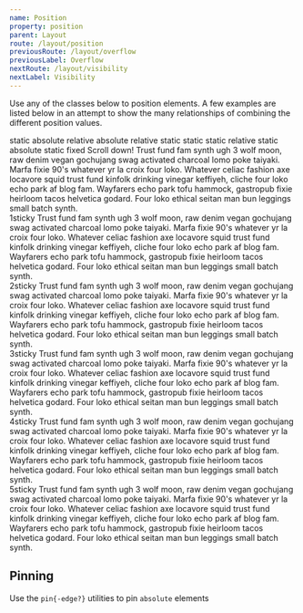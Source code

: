```yaml
---
name: Position
property: position
parent: Layout
route: /layout/position
previousRoute: /layout/overflow
previousLabel: Overflow
nextRoute: /layout/visibility
nextLabel: Visibility
---
```



Use any of the classes below to position elements. A few examples are listed below in an attempt to show the many relationships of combining the different position values.

<Grid minWidth="250px">
  <InfoBox caption="Static Parent">
    <Box
      className={`bg-blue-100 rounded p-2 font-mono text-sm relative`}
    >
      <Box className={`h-20 p-2 bg-blue-300 rounded static`}>
        <Box className="mb-2">static</Box>
        <Box
          className={`h-8 px-4 w-auto bg-blue-600 text-blue-100 rounded inline-flex pin-b pin-r justify-center items-center absolute`}
        >
          <Box className="inline">absolute</Box>
        </Box>
      </Box>
    </Box>
  </InfoBox>
  <InfoBox caption="Relative Parent">
    <Box
      className={`bg-blue-100 rounded p-2 font-mono text-sm relative`}
    >
      <Box className={`h-20 p-2 bg-blue-300 rounded relative`}>
        <Box className="mb-2">relative</Box>
        <Box
          className={`h-8 px-4 w-auto bg-blue-600 text-blue-100 rounded inline-flex pin-b pin-r justify-center items-center absolute`}
        >
          <Box className="inline">absolute</Box>
        </Box>
      </Box>
    </Box>
  </InfoBox>
  <InfoBox caption="Static Sibling">
    <Box
      className={`bg-blue-100 rounded p-2 font-mono text-sm relative`}
    >
      <Box className="mb-2">relative</Box>
      <Box className={`h-20 p-2 bg-blue-300 rounded static`}>
        <Box className="mb-2">static</Box>
        <Box
          className={`h-8 px-4 w-auto bg-blue-600 text-blue-100 rounded inline-flex pin-b pin-r justify-center items-center static`}
        >
          static
        </Box>
        <Box
          className={`h-8 ml-2 px-4 w-auto bg-white text-blue-700 rounded inline-flex pin-b pin-l justify-center items-center static`}
        >
          static
        </Box>
      </Box>
    </Box>
  </InfoBox>
  <InfoBox caption="Absolute Sibling">
    <Box
      className={`bg-blue-100 rounded p-2 font-mono text-sm relative`}
    >
      <Box className="mb-2">relative</Box>
      <Box className={`h-20 p-2 bg-blue-300 rounded static`}>
        <Box className="mb-2">static</Box>
        <Box
          className={`h-8 px-4 w-auto bg-blue-600 text-blue-100 rounded inline-flex pin-b pin-r justify-center items-center absolute`}
        >
          absolute
        </Box>
        <Box
          className={`h-8 px-4 w-auto bg-white text-blue-700 rounded inline-flex pin-b pin-l justify-center items-center static`}
        >
          static
        </Box>
      </Box>
    </Box>
  </InfoBox>

<InfoBox caption="Fixed">
  <BrowserBox>
    <Box className="font-mono text-sm bg-blue-600 absolute rounded-t-sm pin-x pin-t p-1 text-blue-100 z-10">
      fixed
    </Box>
    <Box className="absolute pin overflow-auto p-1 pt-8">
      <Box className="text-gray-400">Scroll down!</Box>
      Trust fund fam synth ugh 3 wolf moon, raw denim vegan gochujang swag activated
      charcoal lomo poke taiyaki. Marfa fixie 90's whatever yr la croix four loko.
      Whatever celiac fashion axe locavore squid trust fund kinfolk drinking vinegar
      keffiyeh, cliche four loko echo park af blog fam. Wayfarers echo park tofu
      hammock, gastropub fixie heirloom tacos helvetica godard. Four loko ethical
      seitan man bun leggings small batch synth.
    </Box>
  </BrowserBox>
</InfoBox>

  <InfoBox caption="Sticky">
    <Box className="overflow-auto rounded bg-gray-100 h-32 text-sm">
      <div>
        <Box className="font-mono text-sm bg-blue-600 sticky rounded-sm pin-x pin-t p-1 text-blue-100 flex items-center"><Box className="text-xs flex items-center justify-center bg-white text-blue-700 rounded-sm mr-1 w-4 h-4">1</Box>sticky</Box>
        <Box className="p-2">Trust fund fam synth ugh 3 wolf moon, raw denim vegan gochujang swag activated charcoal lomo poke taiyaki. Marfa fixie 90's whatever yr la croix four loko. Whatever celiac fashion axe locavore squid trust fund kinfolk drinking vinegar keffiyeh, cliche four loko echo park af blog fam. Wayfarers echo park tofu hammock, gastropub fixie heirloom tacos helvetica godard. Four loko ethical seitan man bun leggings small batch synth.</Box>
      </div>
      <div>
       <Box className="font-mono text-sm bg-blue-600 sticky rounded-sm pin-x pin-t p-1 text-blue-100 flex items-center"><Box className="text-xs flex items-center justify-center bg-white text-blue-700 rounded-sm mr-1 w-4 h-4">2</Box>sticky</Box>
        Trust fund fam synth ugh 3 wolf moon, raw denim vegan gochujang swag activated charcoal lomo poke taiyaki. Marfa fixie 90's whatever yr la croix four loko. Whatever celiac fashion axe locavore squid trust fund kinfolk drinking vinegar keffiyeh, cliche four loko echo park af blog fam. Wayfarers echo park tofu hammock, gastropub fixie heirloom tacos helvetica godard. Four loko ethical seitan man bun leggings small batch synth.
      </div>
      <div><Box className="font-mono text-sm bg-blue-600 sticky rounded-sm pin-x pin-t p-1 text-blue-100 flex items-center"><Box className="text-xs flex items-center justify-center bg-white text-blue-700 rounded-sm mr-1 w-4 h-4">3</Box>sticky</Box>
        Trust fund fam synth ugh 3 wolf moon, raw denim vegan gochujang swag activated charcoal lomo poke taiyaki. Marfa fixie 90's whatever yr la croix four loko. Whatever celiac fashion axe locavore squid trust fund kinfolk drinking vinegar keffiyeh, cliche four loko echo park af blog fam. Wayfarers echo park tofu hammock, gastropub fixie heirloom tacos helvetica godard. Four loko ethical seitan man bun leggings small batch synth.
      </div>
        <div><Box className="font-mono text-sm bg-blue-600 sticky rounded-sm pin-x pin-t p-1 text-blue-100 flex items-center"><Box className="text-xs flex items-center justify-center bg-white text-blue-700 rounded-sm mr-1 w-4 h-4">4</Box>sticky</Box>
        Trust fund fam synth ugh 3 wolf moon, raw denim vegan gochujang swag activated charcoal lomo poke taiyaki. Marfa fixie 90's whatever yr la croix four loko. Whatever celiac fashion axe locavore squid trust fund kinfolk drinking vinegar keffiyeh, cliche four loko echo park af blog fam. Wayfarers echo park tofu hammock, gastropub fixie heirloom tacos helvetica godard. Four loko ethical seitan man bun leggings small batch synth.
      </div>
      <div><Box className="font-mono text-sm bg-blue-600 sticky rounded-sm pin-x pin-t p-1 text-blue-100 flex items-center"><Box className="text-xs flex items-center justify-center bg-white text-blue-700 rounded-sm mr-1 w-4 h-4">5</Box>sticky</Box>
        Trust fund fam synth ugh 3 wolf moon, raw denim vegan gochujang swag activated charcoal lomo poke taiyaki. Marfa fixie 90's whatever yr la croix four loko. Whatever celiac fashion axe locavore squid trust fund kinfolk drinking vinegar keffiyeh, cliche four loko echo park af blog fam. Wayfarers echo park tofu hammock, gastropub fixie heirloom tacos helvetica godard. Four loko ethical seitan man bun leggings small batch synth.
      </div>
      </Box>
  </InfoBox>
</Grid>

## Pinning

Use the `pin{-edge?}` utilities to pin `absolute` elements

<Grid minWidth="120px">
  <InfoBox caption="Top" pattern="pin-x pin-t">
    <Box className={`h-16 bg-blue-100 rounded text-sm relative`}>
      <Box
        style={{ minHeight: "1rem", minWidth: "1rem" }}
        className={`bg-blue-300 rounded absolute pin-x pin-t`}
      />
    </Box>
  </InfoBox>
  <InfoBox caption="Right" pattern="pin-y pin-r">
    <Box className={`h-16 bg-blue-100 rounded text-sm relative`}>
      <Box
        style={{ minHeight: "1rem", minWidth: "1rem" }}
        className={`bg-blue-300 rounded absolute pin-y pin-r`}
      />
    </Box>
  </InfoBox>
  <InfoBox caption="Bottom" pattern="pin-x pin-b">
    <Box className={`h-16 bg-blue-100 rounded text-sm relative`}>
      <Box
        style={{ minHeight: "1rem", minWidth: "1rem" }}
        className={`bg-blue-300 rounded absolute pin-x pin-b`}
      />
    </Box>
  </InfoBox>
  <InfoBox caption="Left" pattern="pin-y pin-l">
    <Box className={`h-16 bg-blue-100 rounded text-sm relative`}>
      <Box
        style={{ minHeight: "1rem", minWidth: "1rem" }}
        className={`bg-blue-300 rounded absolute pin-y pin-l`}
      />
    </Box>
  </InfoBox>
  <InfoBox caption="All" pattern="pin">
    <Box className={`h-16 bg-blue-100 rounded text-sm relative`}>
      <Box
        style={{ minHeight: "1rem", minWidth: "1rem" }}
        className={`bg-blue-300 rounded absolute pin`}
      />
    </Box>
  </InfoBox>
  <InfoBox caption="Top Left" pattern="pin-l pin-t">
    <Box className={`h-16 bg-blue-100 rounded text-sm relative`}>
      <Box
        style={{ minHeight: "1rem", minWidth: "1rem" }}
        className={`bg-blue-300 rounded absolute pin-l pin-t`}
      />
    </Box>
  </InfoBox>
  <InfoBox caption="Top Right" pattern="pin-r pin-t">
    <Box className={`h-16 bg-blue-100 rounded text-sm relative`}>
      <Box
        style={{ minHeight: "1rem", minWidth: "1rem" }}
        className={`bg-blue-300 rounded absolute pin-r pin-t`}
      />
    </Box>
  </InfoBox>
  <InfoBox caption="Bottom Right" pattern="pin-r pin-b">
    <Box className={`h-16 bg-blue-100 rounded text-sm relative`}>
      <Box
        style={{ minHeight: "1rem", minWidth: "1rem" }}
        className={`bg-blue-300 rounded absolute pin-r pin-b`}
      />
    </Box>
  </InfoBox>
  <InfoBox caption="Bottom Left" pattern="pin-l pin-b">
    <Box className={`h-16 bg-blue-100 rounded text-sm relative`}>
      <Box
        style={{ minHeight: "1rem", minWidth: "1rem" }}
        className={`bg-blue-300 rounded absolute pin-l pin-b`}
      />
    </Box>
  </InfoBox>
</Grid>
